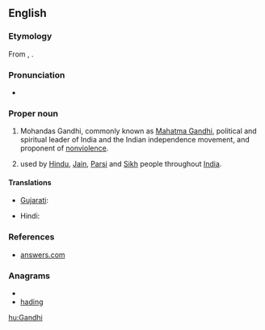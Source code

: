 ==English==

===Etymology===
From {{term|ગાંધી|sc=Gujr}}, {{term|गांधी|sc=Deva|tr=Gā̃ndhī}}.

===Pronunciation===
* {{IPA|/ˈgandi/}}

===Proper noun===
{{en-proper noun}}

# Mohandas Gandhi, commonly known as [[w:Mahatma Gandhi|Mahatma Gandhi]], political and spiritual leader of India and the Indian independence movement, and proponent of [[nonviolence]].
# {{surname|from=India|dot=}} used by [[Hindu]], [[Jain]], [[Parsi]] and [[Sikh]] people throughout [[India]].

====Translations====
{{trans-top|Surname Gandhi}}
* [[Gujarati]]: {{t|gu|ગાંધી|tr=Gandhi|sc=Gujr|xs=Gujarati}}
{{trans-mid}}
* Hindi: {{t|hi|गांधी|tr=Gā̃ndhī|xs=Hindi}}
{{trans-bottom}}

===References===
*[http://www.answers.com/topic/gandhi-1900 answers.com]

===Anagrams===
* {{alphagram|adghin}}
* [[hading#English|hading]]


[[hu:Gandhi]]